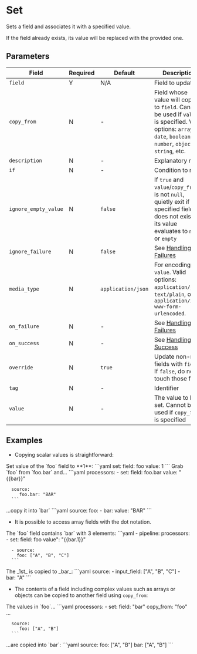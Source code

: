 # Set

<Synopsis>
Sets a field and associates it with a specified value.
</Synopsis>

If the field already exists, its value will be replaced with the provided one.

## Parameters

|Field|Required|Default|Description|
|---|---|---|---|
|`field`|Y|N/A|Field to update|
|`copy_from`|N|-|Field whose value will copied to `field`. Cannot be used if `value` is specified. Valid options: `array`, `date`, `boolean`, `number`, `object`, `string`, etc.|
|`description`|N|-|Explanatory note|
|`if`|N|-|Condition to run|
|`ignore_empty_value`|N|`false`|If `true` and `value`/`copy_from` is not `null`, quietly exit if specified field does not exist or its value evaluates to `null` or `empty`|
|`ignore_failure`|N|`false`|See [Handling Failures](../handling-failures.mdx)|
|`media_type`|N|`application/json`|For encoding `value`. Valid options: `application/json`, `text/plain`, or `application/x-www-form-urlencoded`.|
|`on_failure`|N|-|See [Handling Failures](../handling-failures.mdx)|
|`on_success`|N|-|See [Handling Success](../handling-success.mdx)|
|`override`|N|`true`|Update non-null fields with `field`. If `false`, do not touch those fields|
|`tag`|N|-|Identifier|
|`value`|N|-|The value to be set. Cannot be used if `copy_from` is specified|

## Examples

* Copying scalar values is straightforward:

<Example>
   <Description>
      Set value of the `foo` field to **1**:
   </Description>
   <SampleCode>
   ```yaml
   set:
      field: foo
      value: 1
   ```
   </SampleCode>
</Example>

<Example>
   <Description>
      Grab `foo` from `foo.bar` and...
   </Description>
   <SampleCode>
      ```yaml
      processors:
         - set:
            field: foo.bar
            value: "{{bar}}"

      source:
         foo.bar: "BAR"
      ```
   </SampleCode>
   <Description>
   ...copy it into `bar`
   </Description>
   <SampleCode>
      ```yaml
      source:
         foo:
            - bar:
               value: "BAR"
      ```
   </SampleCode>
</Example>

* It is possible to access array fields with the dot notation.

<Example>
   <Description>
      The `foo` field contains `bar` with 3 elements:
   </Description>
   <SampleCode>
      ```yaml
      - pipeline:
         processors:
            - set:
               field: foo
               value": "{{bar.1}}"

      - source:
        foo: ["A", "B", "C"]
      ```
   </SampleCode>
   <Description>
      The _1st_ is copied to _bar_:
   </Description>
   <SampleCode>
      ```yaml
      source:
         - input_field: ["A", "B", "C"]
         - bar: "A"
      ```
   </SampleCode>
</Example>

* The contents of a field including complex values such as arrays or objects can be copied to another field using `copy_from`:

<Example>
   <Description>
      The values in `foo`...
   </Description>
   <SampleCode>
      ```yaml
      processors:
         - set:
            field: "bar"
            copy_from: "foo"
      ...

      source:
         foo: ["A", "B"]
      ```
   </SampleCode>
   <Description>
      ...are copied into `bar`:
   </Description>
   <SampleCode>
      ```yaml
      source:
         foo: ["A", "B"]
         bar: ["A", "B"]
      ```
   </SampleCode>
</Example>
